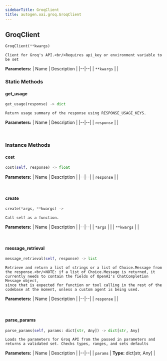 ```yaml
---
sidebarTitle: GroqClient
title: autogen.oai.groq.GroqClient
---
```

<h2 id="autogen.oai.groq.GroqClient" class="doc doc-heading">
    <code class="doc-symbol doc-symbol-heading doc-symbol-class"></code>
    <span class="doc doc-object-name doc-class-name">GroqClient</span>
</h2>

```python
GroqClient(**kwargs)
```

    Client for Groq's API.<br/>Requires api_key or environment variable to be set

<b>Parameters:</b>
| Name | Description |
|--|--|
| `**kwargs` |  |

### Static Methods

<code class="doc-symbol doc-symbol-heading doc-symbol-method"></code>
#### get_usage

```python
get_usage(response) -> dict
```

    Return usage summary of the response using RESPONSE_USAGE_KEYS.

<b>Parameters:</b>
| Name | Description |
|--|--|
| `response` |  |

<br />

### Instance Methods

<code class="doc-symbol doc-symbol-heading doc-symbol-method"></code>
#### cost

```python
cost(self, response) -> float
```

    

<b>Parameters:</b>
| Name | Description |
|--|--|
| `response` |  |

<br />

<code class="doc-symbol doc-symbol-heading doc-symbol-method"></code>
#### create

```python
create(*args, **kwargs) -> 
```

    Call self as a function.

<b>Parameters:</b>
| Name | Description |
|--|--|
| `*args` |  |
| `**kwargs` |  |

<br />

<code class="doc-symbol doc-symbol-heading doc-symbol-method"></code>
#### message_retrieval

```python
message_retrieval(self, response) -> list
```

    Retrieve and return a list of strings or a list of Choice.Message from the response.<br/>NOTE: if a list of Choice.Message is returned, it currently needs to contain the fields of OpenAI's ChatCompletion Message object,
    since that is expected for function or tool calling in the rest of the codebase at the moment, unless a custom agent is being used.

<b>Parameters:</b>
| Name | Description |
|--|--|
| `response` |  |

<br />

<code class="doc-symbol doc-symbol-heading doc-symbol-method"></code>
#### parse_params

```python
parse_params(self, params: dict[str, Any]) -> dict[str, Any]
```

    Loads the parameters for Groq API from the passed in parameters and returns a validated set. Checks types, ranges, and sets defaults

<b>Parameters:</b>
| Name | Description |
|--|--|
| `params` | **Type:** dict[str, Any] |

<br />